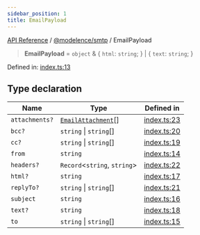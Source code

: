 ```yaml
---
sidebar_position: 1
title: EmailPayload
---
```


[API Reference](/api-reference/@modelence/smtp/type-aliases/../../../index) / [@modelence/smtp](/api-reference/@modelence/smtp/type-aliases/../index) / EmailPayload

> **EmailPayload** = `object` & \{ `html`: `string`; \} \| \{ `text`: `string`; \}

Defined in: [index.ts:13](https://github.com/modelence/modelence/blob/f653e5c651cf7186ab25fa98b863b510bf015e87/packages/smtp/src/index.ts#L13)

## Type declaration

| Name | Type | Defined in |
| ------ | ------ | ------ |
| `attachments?` | [`EmailAttachment`](/api-reference/@modelence/smtp/type-aliases/EmailAttachment)[] | [index.ts:23](https://github.com/modelence/modelence/blob/f653e5c651cf7186ab25fa98b863b510bf015e87/packages/smtp/src/index.ts#L23) |
| `bcc?` | `string` \| `string`[] | [index.ts:20](https://github.com/modelence/modelence/blob/f653e5c651cf7186ab25fa98b863b510bf015e87/packages/smtp/src/index.ts#L20) |
| `cc?` | `string` \| `string`[] | [index.ts:19](https://github.com/modelence/modelence/blob/f653e5c651cf7186ab25fa98b863b510bf015e87/packages/smtp/src/index.ts#L19) |
| `from` | `string` | [index.ts:14](https://github.com/modelence/modelence/blob/f653e5c651cf7186ab25fa98b863b510bf015e87/packages/smtp/src/index.ts#L14) |
| `headers?` | `Record`\<`string`, `string`\> | [index.ts:22](https://github.com/modelence/modelence/blob/f653e5c651cf7186ab25fa98b863b510bf015e87/packages/smtp/src/index.ts#L22) |
| `html?` | `string` | [index.ts:17](https://github.com/modelence/modelence/blob/f653e5c651cf7186ab25fa98b863b510bf015e87/packages/smtp/src/index.ts#L17) |
| `replyTo?` | `string` \| `string`[] | [index.ts:21](https://github.com/modelence/modelence/blob/f653e5c651cf7186ab25fa98b863b510bf015e87/packages/smtp/src/index.ts#L21) |
| `subject` | `string` | [index.ts:16](https://github.com/modelence/modelence/blob/f653e5c651cf7186ab25fa98b863b510bf015e87/packages/smtp/src/index.ts#L16) |
| `text?` | `string` | [index.ts:18](https://github.com/modelence/modelence/blob/f653e5c651cf7186ab25fa98b863b510bf015e87/packages/smtp/src/index.ts#L18) |
| `to` | `string` \| `string`[] | [index.ts:15](https://github.com/modelence/modelence/blob/f653e5c651cf7186ab25fa98b863b510bf015e87/packages/smtp/src/index.ts#L15) |
